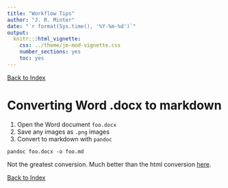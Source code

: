 ```yaml
---
title: "Workflow Tips"
author: "J. R. Minter"
date: "`r format(Sys.time(), '%Y-%m-%d')`"
output:
  knitr:::html_vignette:
    css: ../theme/jm-mod-vignette.css
    number_sections: yes
    toc: yes
---
```


[Back to Index](../README.html)


# Converting Word .docx to markdown



1. Open the Word document `foo.docx`
2. Save any images as `.png` images
3. Convert to markdown with `pandoc`

```
pandoc foo.docx -o foo.md
```
Not the greatest conversion. Much better than the html conversion
[here](http://sumanmathmedicine.blogspot.com/2014/11/using-markdown-and-pandoc-for.html).


[Back to Index](../README.html)